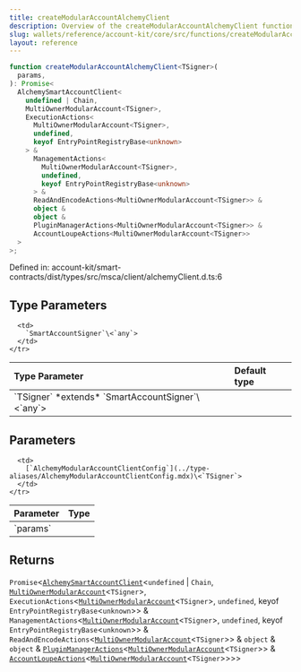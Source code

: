 ```yaml
---
title: createModularAccountAlchemyClient
description: Overview of the createModularAccountAlchemyClient function
slug: wallets/reference/account-kit/core/src/functions/createModularAccountAlchemyClient
layout: reference
---
```


```ts
function createModularAccountAlchemyClient<TSigner>(
  params,
): Promise<
  AlchemySmartAccountClient<
    undefined | Chain,
    MultiOwnerModularAccount<TSigner>,
    ExecutionActions<
      MultiOwnerModularAccount<TSigner>,
      undefined,
      keyof EntryPointRegistryBase<unknown>
    > &
      ManagementActions<
        MultiOwnerModularAccount<TSigner>,
        undefined,
        keyof EntryPointRegistryBase<unknown>
      > &
      ReadAndEncodeActions<MultiOwnerModularAccount<TSigner>> &
      object &
      object &
      PluginManagerActions<MultiOwnerModularAccount<TSigner>> &
      AccountLoupeActions<MultiOwnerModularAccount<TSigner>>
  >
>;
```

Defined in: account-kit/smart-contracts/dist/types/src/msca/client/alchemyClient.d.ts:6

## Type Parameters

<table>
  <thead>
    <tr>
      <th align="left">Type Parameter</th>
      <th align="left">Default type</th>
    </tr>
  </thead>

  <tbody>
    <tr>
      <td>
        `TSigner` *extends* `SmartAccountSigner`\<`any`>
      </td>

      <td>
        `SmartAccountSigner`\<`any`>
      </td>
    </tr>

  </tbody>
</table>

## Parameters

<table>
  <thead>
    <tr>
      <th align="left">Parameter</th>
      <th align="left">Type</th>
    </tr>
  </thead>

  <tbody>
    <tr>
      <td>
        `params`
      </td>

      <td>
        [`AlchemyModularAccountClientConfig`](../type-aliases/AlchemyModularAccountClientConfig.mdx)\<`TSigner`>
      </td>
    </tr>

  </tbody>
</table>

## Returns

`Promise`\<[`AlchemySmartAccountClient`](../type-aliases/AlchemySmartAccountClient.mdx)\<`undefined` | `Chain`, [`MultiOwnerModularAccount`](../type-aliases/MultiOwnerModularAccount.mdx)\<`TSigner`>, `ExecutionActions`\<[`MultiOwnerModularAccount`](../type-aliases/MultiOwnerModularAccount.mdx)\<`TSigner`>, `undefined`, keyof `EntryPointRegistryBase`\<`unknown`>> & `ManagementActions`\<[`MultiOwnerModularAccount`](../type-aliases/MultiOwnerModularAccount.mdx)\<`TSigner`>, `undefined`, keyof `EntryPointRegistryBase`\<`unknown`>> & `ReadAndEncodeActions`\<[`MultiOwnerModularAccount`](../type-aliases/MultiOwnerModularAccount.mdx)\<`TSigner`>> & `object` & `object` & [`PluginManagerActions`](../type-aliases/PluginManagerActions.mdx)\<[`MultiOwnerModularAccount`](../type-aliases/MultiOwnerModularAccount.mdx)\<`TSigner`>> & [`AccountLoupeActions`](../type-aliases/AccountLoupeActions.mdx)\<[`MultiOwnerModularAccount`](../type-aliases/MultiOwnerModularAccount.mdx)\<`TSigner`>>>>
